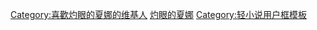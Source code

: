 {{Userbox
  |border-c = #de0000
  |border-s = 1
  |id-c     = #ffffff
  |id-s     = 
  |id-fc    = #ff0000
  |info-c   = #ffe9e9
  |info-s   = 10
  |info-fc  = #000000
  |id       = {{lang|ja|炎髪<br>灼眼}}
  |info     = 這個用戶是'''[[灼眼的夏娜|火霧戰士]]'''。
}}
<includeonly>[[Category:喜歡灼眼的夏娜的维基人]]</includeonly><noinclude>
[[Category:書本用戶框模板|灼眼的夏娜]]
[[Category:轻小说用户框模板]]
</noinclude>